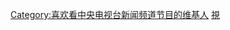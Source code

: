 {{Userbox
  |id={{lang|zh-hans|{{Color|white|央视}}<br>{{Color|#E9967A|新}}{{Color|white|闻}}}}
  |id-c=darkblue
  |info=这个用户喜欢收看'''[[中央电视台新闻频道]]'''的节目。
  |info-c=
  |info-s=10
  |border-c=
}} <includeonly>[[Category:喜欢看中央电视台新闻频道节目的维基人]]</includeonly><noinclude>
[[Category:媒體用戶框模板|視]]
</noinclude>